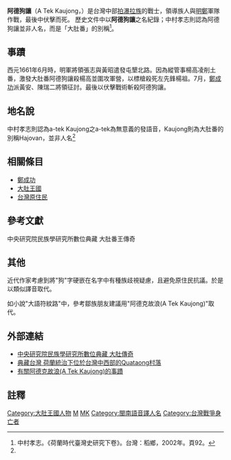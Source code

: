 {{東亞男性歷史人物
| 名稱= A Tek Kaujong
| 身份= [[拍瀑拉族|拍瀑拉族]]戰士
| 畫像=
| 前任 = 
| 繼任 = 
| 姓=阿德
| 名=狗讓
| 姓名= 阿德狗讓
| 羅馬拼音= A Tek Kaujong
| 字=
| 官職= 
| 封爵= 
| 封號= 
| 御稱號= 
| 宮號1=
| 宮號2=
| 封地=
| 神號=
| 尊號= 
| 族裔 = [[拍瀑拉族|拍瀑拉族]]
| 乳名=
| 幼名=
| 兒名=
| 童名=
| 小字= 
| 號= 
| 法號=
| 院號=
| 其他名號= 大肚番
| 出生年= 西元1592年
| 出生地= [[大肚王國|大肚王國]]
| 婚年=
| 逝世年= 西元1661年
| 逝世地= [[大肚王國|大肚王國]][[大肚社|大肚社]]
| 諡號=
| 墳墓=
| 父親=
| 嫡母=
| 母親=
| 元配=
| 正室=
| 妻= 
| 繼室=
| 平妻=
| 側室=
| 元配之父= 
| 元配之嫡母=
| 元配之母= 
| 正室之父=
| 正室之嫡母=
| 正室之母=
| 妻之父=
| 妻之嫡母=
| 妻之母=
| 繼室之父=
| 繼室之嫡母=
| 繼室之母=
| 平妻之父=
| 平妻之嫡母=
| 平妻之母=
| 兄弟=
| 姊妹=
| 嫡兄弟=
| 嫡姊妹=
| 庶兄弟=
| 庶姊妹=
| 同胞兄弟=
| 同胞姊妹=
| 異母兄弟=
| 異母姊妹=
| 異父兄弟=
| 異父姊妹=
| 繼兄弟=
| 繼姊妹=
| 子=
| 女= 
| 嫡子=
| 嫡女=
| 庶子=
| 庶女=
| 養子=
| 養女=
| 繼子=
| 繼女=
| 注釋=
|}}
'''阿德狗讓'''（A Tek Kaujong，{{bd|1592年||1661年||catIdx=A}}）是台灣中部[[拍瀑拉族|拍瀑拉族]]的戰士，領導族人與[[明鄭|明鄭]]軍隊作戰，最後中伏擊而死。
歷史文件中以'''阿德狗讓'''之名紀錄；中村孝志則認為阿德狗讓並非人名，而是「大肚番」的別稱<ref name="#1">中村孝志。《荷蘭時代臺灣史研究下卷》。台灣：稻鄉，2002年。頁92。</ref>。<br />

== 事蹟 ==
西元1661年6月時，明軍將領張志與黃昭遣發屯墾北路。因為縱管事楊高凌削土番，激發大肚番阿德狗讓殺楊高並圍攻軍營，以標槍殺死左先鋒楊祖。7月，[[鄭成功|鄭成功]]派黃安、陳瑞二將領征討。最後以伏擊戰術斬殺阿德狗讓。

== 地名說 ==
中村孝志則認為a-tek Kaujong之a-tek為無意義的發語音，Kaujong則為大肚番的別稱Hajovan，並非人名<ref name="#1"/>

== 相關條目 ==
*[[鄭成功|鄭成功]]
*[[大肚王國|大肚王國]]
*[[台灣原住民|台灣原住民]]

== 參考文獻 ==
中央研究院民族學研究所數位典藏 大肚番王傳奇
== 其他 ==
近代作家考慮到將"狗"字硬嵌在名字中有種族歧視疑慮，且避免原住民抗議。於是以類似譯音取代。

如小說"大語符紋路"中，參考鄒族朋友建議用"阿德克故浪(A Tek Kaujong)"取代。

== 外部連結 ==
*[https://web.archive.org/web/20160312234717/http://www.ianthro.tw/p/64 中央研究院民族學研究所數位典藏 大肚傳奇]
*[https://web.archive.org/web/20140903093030/http://catalog.digitalarchives.tw/item/00/1b/1c/35.html 典藏台灣 荷蘭統治下位於台灣中西部的Quataong村落]
*[http://www.popo.tw/books/80717/articles/5868075  有關阿德克故浪(A Tek Kaujong)的事蹟] {{Wayback|url=http://www.popo.tw/books/80717/articles/5868075 |date=20160304194452 }}

== 註釋 ==
{{Reflist|2}}

{{台灣歷史文化與政權}}

[[Category:大肚王國人物|Category:大肚王國人物]]
[[Category:台灣史前時期|M]]
[[Category:大肚區|MK]]
[[Category:閩南語音譯人名|Category:閩南語音譯人名]]
[[Category:台灣戰爭身亡者|Category:台灣戰爭身亡者]]